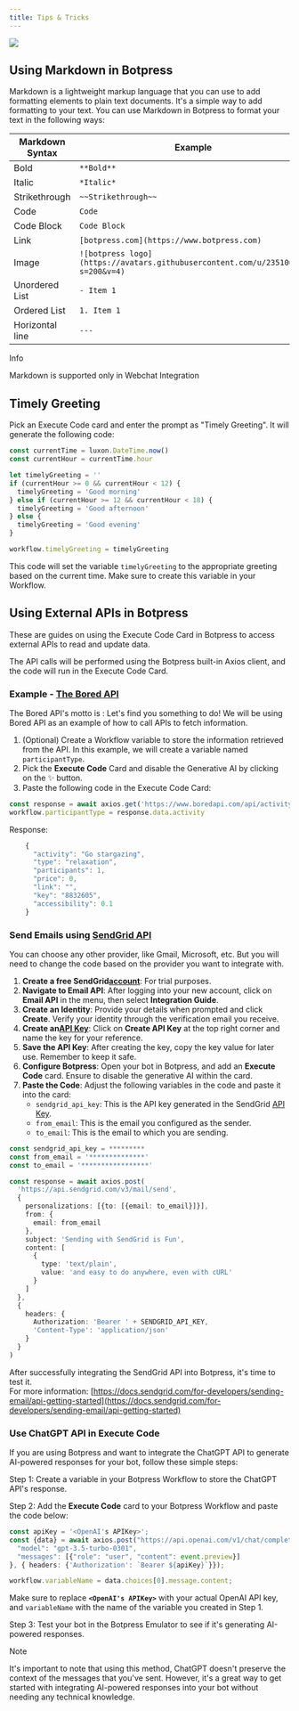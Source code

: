 ```yaml
---
title: Tips & Tricks
---
```


<img src="./assets/getting-started-tips-tricks.png" />

## Using Markdown in Botpress

Markdown is a lightweight markup language that you can use to add formatting elements to plain text documents. It's a simple way to add formatting to your text. You can use Markdown in Botpress to format your text in the following ways:

| Markdown Syntax | Example                                                                        |
| --------------- | ------------------------------------------------------------------------------ |
| Bold            | `**Bold**`                                                                     |
| Italic          | `*Italic*`                                                                     |
| Strikethrough   | `~~Strikethrough~~`                                                            |
| Code            | `Code`                                                                         |
| Code Block      | `Code Block`                                                                   |
| Link            | `[botpress.com](https://www.botpress.com)`                                     |
| Image           | `![botpress logo](https://avatars.githubusercontent.com/u/23510677?s=200&v=4)` |
| Unordered List  | `- Item 1`                                                                     |
| Ordered List    | `1. Item 1`                                                                    |
| Horizontal line | `---`                                                                          |

<Info>
Info

Markdown is supported only in Webchat Integration
</Info>

## Timely Greeting

Pick an Execute Code card and enter the prompt as "Timely Greeting". It will generate the following code:

```javascript
const currentTime = luxon.DateTime.now()
const currentHour = currentTime.hour

let timelyGreeting = ''
if (currentHour >= 0 && currentHour < 12) {
  timelyGreeting = 'Good morning'
} else if (currentHour >= 12 && currentHour < 18) {
  timelyGreeting = 'Good afternoon'
} else {
  timelyGreeting = 'Good evening'
}

workflow.timelyGreeting = timelyGreeting
```

This code will set the variable `timelyGreeting` to the appropriate greeting based on the current time. Make sure to create this variable in your Workflow.

## Using External APIs in Botpress

These are guides on using the Execute Code Card in Botpress to access external APIs to read and update data.

The API calls will be performed using the Botpress built-in Axios client, and the code will run in the Execute Code Card.

### Example - [The Bored API](https://www.boredapi.com/)

The Bored API's motto is : Let's find you something to do! We will be using Bored API as an example of how to call APIs to fetch information.

1. (Optional) Create a Workflow variable to store the information retrieved from the API. In this example, we will create a variable named `participantType`.
2. Pick the **Execute Code** Card and disable the Generative AI by clicking on the ✨ button.
3. Paste the following code in the Execute Code Card:

```typescript
const response = await axios.get('https://www.boredapi.com/api/activity?participants=1')
workflow.participantType = response.data.activity
```

Response:

```typescript
    {
      "activity": "Go stargazing",
      "type": "relaxation",
      "participants": 1,
      "price": 0,
      "link": "",
      "key": "8832605",
      "accessibility": 0.1
    }
```

### Send Emails using [SendGrid API](https://sendgrid.com/)

You can choose any other provider, like Gmail, Microsoft, etc. But you will need to change the code based on the provider you want to integrate with.

1. **Create a free SendGrid[account](https://sendgrid.com/pricing/ "account")**: For trial purposes.
2. **Navigate to Email API**: After logging into your new account, click on **Email API** in the menu, then select **Integration Guide**.
3. **Create an Identity**: Provide your details when prompted and click **Create**. Verify your identity through the verification email you receive.
4. **Create an[API Key](https://app.sendgrid.com/settings/api_keys "API Key")**: Click on **Create API Key** at the top right corner and name the key for your reference.
5. **Save the API Key**: After creating the key, copy the key value for later use. Remember to keep it safe.
6. **Configure Botpress**: Open your bot in Botpress, and add an **Execute Code** card. Ensure to disable the generative AI within the card.
7. **Paste the Code**: Adjust the following variables in the code and paste it into the card:
   * `sendgrid_api_key`: This is the API key generated in the SendGrid [API Key](https://app.sendgrid.com/settings/api_keys "API Key").
   * `from_email`: This is the email you configured as the sender.
   * `to_email`: This is the email to which you are sending.

```typescript
const sendgrid_api_key = *********
const from_email = '**************'
const to_email = '*****************'

const response = await axios.post(
  'https://api.sendgrid.com/v3/mail/send',
  {
    personalizations: [{to: [{email: to_email}]}],
    from: {
      email: from_email
    },
    subject: 'Sending with SendGrid is Fun',
    content: [
      {
        type: 'text/plain',
        value: 'and easy to do anywhere, even with cURL'
      }
    ]
  },
  {
    headers: {
      Authorization: 'Bearer ' + SENDGRID_API_KEY,
      'Content-Type': 'application/json'
    }
  }
)
```

After successfully integrating the SendGrid API into Botpress, it's time to test it.\
For more information: [https://docs.sendgrid.com/for-developers/sending-email/api-getting-started](https://docs.sendgrid.com/for-developers/sending-email/api-getting-started)

### Use ChatGPT API in Execute Code

If you are using Botpress and want to integrate the ChatGPT API to generate AI-powered responses for your bot, follow these simple steps:

Step 1: Create a variable in your Botpress Workflow to store the ChatGPT API's response.

Step 2: Add the **Execute Code** card to your Botpress Workflow and paste the code below:

```typescript
const apiKey = '<OpenAI's APIKey>';
const {data} = await axios.post("https://api.openai.com/v1/chat/completions", {
  "model": "gpt-3.5-turbo-0301",
  "messages": [{"role": "user", "content": event.preview}]
}, { headers: {'Authorization': `Bearer ${apiKey}`}});

workflow.variableName = data.choices[0].message.content;
```

Make sure to replace **`<OpenAI's APIKey>`** with your actual OpenAI API key, and `variableName` with the name of the variable you created in Step 1.

Step 3: Test your bot in the Botpress Emulator to see if it's generating AI-powered responses.

<Note>
Note

It's important to note that using this method, ChatGPT doesn't preserve the context of the messages that you've sent. However, it's a great way to get started with integrating AI-powered responses into your bot without needing any technical knowledge.
</Note>

